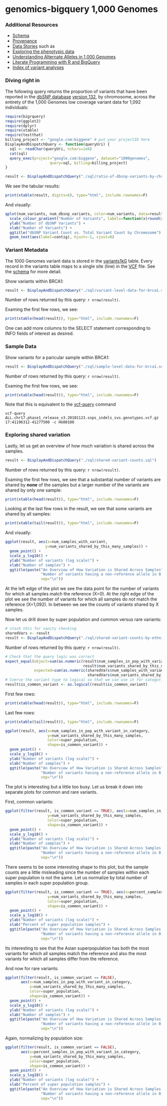<!-- R Markdown Documentation, DO NOT EDIT THE PLAIN MARKDOWN VERSION OF THIS FILE -->

<!-- Copyright 2014 Google Inc. All rights reserved. -->

<!-- Licensed under the Apache License, Version 2.0 (the "License"); -->
<!-- you may not use this file except in compliance with the License. -->
<!-- You may obtain a copy of the License at -->

<!--     http://www.apache.org/licenses/LICENSE-2.0 -->

<!-- Unless required by applicable law or agreed to in writing, software -->
<!-- distributed under the License is distributed on an "AS IS" BASIS, -->
<!-- WITHOUT WARRANTIES OR CONDITIONS OF ANY KIND, either express or implied. -->
<!-- See the License for the specific language governing permissions and -->
<!-- limitations under the License. -->

genomics-bigquery 1,000 Genomes
=================

### Additional Resources
* [Schema](https://bigquery.cloud.google.com/table/google.com:biggene:1000genomes.variants1kG?pli=1)
* [Provenance](./provenance)
* [Data Stories](./data-stories) such as
 * [Exploring the phenotypic data](./data-stories/exploring-the-phenotypic-data)
 * [Understanding Alternate Alleles in 1,000 Genomes](./data-stories/understanding-alternate-alleles)
 * [Literate Programming with R and BigQuery](./data-stories/literate-programming-demo)
* [Index of variant analyses](./sql)

### Diving right in
The following query returns the proportion of variants that have been reported in the [dbSNP database](http://www.ncbi.nlm.nih.gov/projects/SNP/snp_summary.cgi?build_id=132) [version 132](http://www.1000genomes.org/category/variants), by chromosome, across the entirety of the 1,000 Genomes low coverage variant data for 1,092 individuals:

```r
require(bigrquery)
require(ggplot2)
require(dplyr)
require(xtable)
require(testthat)
billing_project <- "google.com:biggene" # put your projectID here
DisplayAndDispatchQuery <- function(queryUri) {
  sql <- readChar(queryUri, nchars=1e6)
  cat(sql)
  query_exec(project="google.com:biggene", dataset="1000genomes",
                    query=sql, billing=billing_project)  
}
```

```r
result <- DisplayAndDispatchQuery("./sql/ratio-of-dbsnp-variants-by-chromosome.sql")
```

We see the tabular results:
```r
print(xtable(result, digits=6), type="html", include.rownames=F)
```

And visually:
```r
qplot(num_variants, num_dbsnp_variants, color=num_variants, data=result) + 
  scale_colour_gradient("Number of Variants", labels=function(x)round(x)) +
  ylab("Number of dbSNP Variants") + 
  xlab("Number of Variants") + 
  ggtitle("dbSNP Variant Count vs. Total Variant Count by Chromosome") + 
  geom_text(aes(label=contig), hjust=-1, vjust=0)
```

### Variant Metadata
The 1000 Genomes variant data is stored in the [variants1kG](https://bigquery.cloud.google.com/table/google.com:biggene:1000genomes.variants1kG?pli=1) table.  Every record in the variants table maps to a single site (line) in the [VCF](http://www.1000genomes.org/wiki/Analysis/Variant%20Call%20Format/vcf-variant-call-format-version-41) file.  See the [schema](https://bigquery.cloud.google.com/table/google.com:biggene:1000genomes.variants1kG?pli=1) for more detail.

Show variants within BRCA1:
```r
result <- DisplayAndDispatchQuery("./sql/variant-level-data-for-brca1.sql")
```
Number of rows returned by this query: `r nrow(result)`.

Examing the first few rows, we see:
```r
print(xtable(head(result)), type="html", include.rownames=F)
```
One can add more columns to the SELECT statement corresponding to INFO fields of interest as desired.

### Sample Data
Show variants for a paricular sample within BRCA1:
```r
result <- DisplayAndDispatchQuery("./sql/sample-level-data-for-brca1.sql")
```
Number of rows returned by this query: `r nrow(result)`.

Examing the first few rows, we see:
```r
print(xtable(head(result)), type="html", include.rownames=F)
```
Note that this is equivalent to the [vcf-query](http://vcftools.sourceforge.net/perl_module.html#vcf-query) command
```
vcf-query ALL.chr17.phase1_release_v3.20101123.snps_indels_svs.genotypes.vcf.gz 17:41196312-41277500 -c HG00100
```

### Exploring shared variation
Lastly, let us get an overview of how much variation is shared across the samples.
```r
result <- DisplayAndDispatchQuery("./sql/shared-variant-counts.sql")
```
Number of rows returned by this query: `r nrow(result)`.

Examing the first few rows, we see that a substantial number of variants are shared by **none** of the samples but a larger number of the variants are shared by only one sample:
```r
print(xtable(head(result)), type="html", include.rownames=F)
```
Looking at the last few rows in the result, we see that some variants are shared by all samples:
```r
print(xtable(tail(result)), type="html", include.rownames=F)
```
And visually:
```r
ggplot(result, aes(x=num_samples_with_variant, 
                  y=num_variants_shared_by_this_many_samples)) +
  geom_point() +
  scale_y_log10() +
  ylab("Number of variants (log scale)") +
  xlab("Number of samples") +
  ggtitle(paste("An Overview of How Variation is Shared Across Samples",
                "Number of variants having a non-reference allele in 0, 1, 2, etc... samples",
                sep="\n"))
```
At the left edge of the plot we see the data point for the number of variants for which all samples match the reference (X=0).  At the right edge of the plot we see the number of variants for which all samples do _not_ match the reference (X=1,092).  In between we see the counts of variants shared by X samples.

Now let us drill down by super population and common versus rare variants:
```r
# stash this for sanity checking
sharedVars <- result
result <- DisplayAndDispatchQuery("./sql/shared-variant-counts-by-ethnicity.sql")
```
Number of rows returned by this query: `r nrow(result)`.

```r
# Check that the query logic was correct
expect_equal(object=sum(as.numeric(result$num_samples_in_pop_with_variant_in_category * 
                                   result$num_variants_shared_by_this_many_samples)), 
             expected=sum(as.numeric(sharedVars$num_samples_with_variant * 
                                     sharedVars$num_variants_shared_by_this_many_samples)))
# Coerce the variant type to logical so that we can use it for categorization in plots
result$is_common_variant <- as.logical(result$is_common_variant)
```
First few rows:
```r
print(xtable(head(result)), type="html", include.rownames=F)
```
Last few rows:
```r
print(xtable(tail(result)), type="html", include.rownames=F)
```

```r
ggplot(result, aes(x=num_samples_in_pop_with_variant_in_category, 
                   y=num_variants_shared_by_this_many_samples,
                   color=super_population,
                   shape=is_common_variant)) +
  geom_point() +
  scale_y_log10() +
  ylab("Number of variants (log scale)") +
  xlab("Number of samples") +
  ggtitle(paste("An Overview of How Variation is Shared Across Samples",
                "Number of variants having a non-reference allele in 0, 1, 2, etc... samples",
                sep="\n"))
```
The plot is interesting but a little too busy.  Let us break it down into 
separate plots for common and rare variants.  

First, common variants:
```r
ggplot(filter(result, is_common_variant == TRUE), aes(x=num_samples_in_pop_with_variant_in_category, 
                   y=num_variants_shared_by_this_many_samples,
                   color=super_population,
                   shape=is_common_variant)) +
  geom_point() +
  scale_y_log10() +
  ylab("Number of variants (log scale)") +
  xlab("Number of samples") +
  ggtitle(paste("An Overview of How Variation is Shared Across Samples for Common Variants",
                "Number of variants having a non-reference allele in 0, 1, 2, etc... samples",
                sep="\n"))
```
There seems to be some interesting shape to this plot, but the sample counts are a little misleading since the number of samples within each super population is not the same.  Let us normalize by total number of samples in each super population group.
```r
ggplot(filter(result, is_common_variant == TRUE), aes(x=percent_samples_in_pop_with_variant_in_category, 
                   y=num_variants_shared_by_this_many_samples,
                   color=super_population,
                   shape=is_common_variant)) +
  geom_point() +
  scale_y_log10() +
  ylab("Number of variants (log scale)") +
  xlab("Percent of super population samples") +
  ggtitle(paste("An Overview of How Variation is Shared Across Samples for Common Variants",
                "Number of variants having a non-reference allele in 0, 1, 2, etc... samples",
                sep="\n"))
```
Its interesting to see that the Asian superpopulation has both the most variants for which all samples match the reference and also the most variants for which all samples differ from the reference.

And now for rare variants:
```r
ggplot(filter(result, is_common_variant == FALSE), 
       aes(x=num_samples_in_pop_with_variant_in_category, 
           y=num_variants_shared_by_this_many_samples,
           color=super_population,
           shape=is_common_variant)) +
  geom_point() +
  scale_y_log10() +
  ylab("Number of variants (log scale)") +
  xlab("Number of samples") +
  ggtitle(paste("An Overview of How Variation is Shared Across Samples for Rare Variants",
                "Number of variants having a non-reference allele in 0, 1, 2, etc... samples",
                sep="\n"))
```
Again, normalizing by population size:
```r
ggplot(filter(result, is_common_variant == FALSE), 
       aes(x=percent_samples_in_pop_with_variant_in_category, 
           y=num_variants_shared_by_this_many_samples,
           color=super_population,
           shape=is_common_variant)) +
  geom_point() +
  scale_y_log10() +
  ylab("Number of variants (log scale)") +
  xlab("Percent of super population samples") +
  ggtitle(paste("An Overview of How Variation is Shared Across Samples for Rare Variants",
                "Number of variants having a non-reference allele in 0, 1, 2, etc... samples",
                sep="\n"))
```
